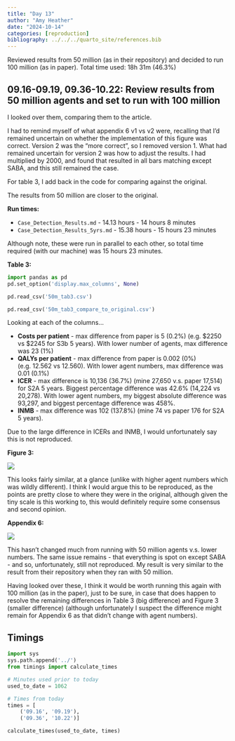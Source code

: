 ```yaml
---
title: "Day 13"
author: "Amy Heather"
date: "2024-10-14"
categories: [reproduction]
bibliography: ../../../quarto_site/references.bib
---
```


::: {.callout-note}

Reviewed results from 50 million (as in their repository) and decided to run 100 million (as in paper). Total time used: 18h 31m (46.3%)

:::

## 09.16-09.19, 09.36-10.22: Review results from 50 million agents and set to run with 100 million

I looked over them, comparing them to the article.

I had to remind myself of what appendix 6 v1 vs v2 were, recalling that I'd remained uncertain on whether the implementation of this figure was correct. Version 2 was the "more correct", so I removed version 1. What had remained uncertain for version 2 was how to adjust the results. I had multiplied by 2000, and found that resulted in all bars matching except SABA, and this still remained the case.

For table 3, I add back in the code for comparing against the original.

The results from 50 million are closer to the original.

**Run times:**

* `Case_Detection_Results.md` - 14.13 hours - 14 hours 8 minutes
* `Case_Detection_Results_5yrs.md` - 15.38 hours - 15 hours 23 minutes

Although note, these were run in parallel to each other, so total time required (with our machine) was 15 hours 23 minutes.

**Table 3:**

```python
import pandas as pd
pd.set_option('display.max_columns', None)

pd.read_csv('50m_tab3.csv')
```

```python
pd.read_csv('50m_tab3_compare_to_original.csv')
```

Looking at each of the columns...

* **Costs per patient** - max difference from paper is 5 (0.2%) (e.g. $2250 vs $2245 for S3b 5 years). With lower number of agents, max difference was 23 (1%)
* **QALYs per patient** - max difference from paper is 0.002 (0%) (e.g. 12.562 vs 12.560). With lower agent numbers, max difference was 0.01 (0.1%)
* **ICER** - max difference is 10,136 (36.7%) (mine 27,650 v.s. paper 17,514) for S2A 5 years. Biggest percentage difference was 42.6% (14,224 vs 20,278). With lower agent numbers, my biggest absolute difference was 93,297, and biggest percentage difference was 458%.
* **INMB** - max difference was 102 (137.8%) (mine 74 vs paper 176 for S2A 5 years).

Due to the large difference in ICERs and INMB, I would unfortunately say this is not reproduced.

**Figure 3:**

![](50m_fig3-1.png)

This looks fairly similar, at a glance (unlike with higher agent numbers which was wildly different). I think I would argue this to be reproduced, as the points are pretty close to where they were in the original, although given the tiny scale is this working to, this would definitely require some consensus and second opinion.

**Appendix 6:**

![](50m_appendix6-1.png)

This hasn't changed much from running with 50 million agents v.s. lower numbers. The same issue remains - that everything is spot on except SABA - and so, unfortunately, still not reproduced. My result is very similar to the result from their repository when they ran with 50 million.

Having looked over these, I think it would be worth running this again with 100 million (as in the paper), just to be sure, in case that does happen to resolve the remaining differences in Table 3 (big difference) and Figure 3 (smaller difference) (although unfortunately I suspect the difference might remain for Appendix 6 as that didn't change with agent numbers).

## Timings

```python
import sys
sys.path.append('../')
from timings import calculate_times

# Minutes used prior to today
used_to_date = 1062

# Times from today
times = [
    ('09.16', '09.19'),
    ('09.36', '10.22')]

calculate_times(used_to_date, times)
```